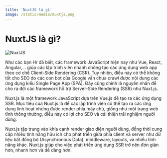 ```yaml
---
title: 'NuxtJS là gì'
image: /static/media/nuxtjs.png
---
```


# NuxtJS là gì?

![NuxtJS](/static/media/nuxtjs.png)

Như các bạn Hr đã biết, các framework JavaScript hiện nay như Vue, React, Angular,... giúp các lập trình viên nhanh chóng tạo các ứng dụng web app theo cơ chế Client-Side Rendering (CSR). Tuy nhiên, điều này có thể không tốt cho SEO do các con bot của Google vẫn chưa crawl được nội dung các ứng dụng kiểu Single Page App (SPA). Đây cũng chính là nguyên nhân để cho ra đời các framework hỗ trợ Server-Side Rendering (SSR) như Nuxt.js.

Nuxt.js là một framework JavaScript dựa trên Vue.js để tạo ra các ứng dụng SSR. Mục tiêu của Nuxt.js là để các lập trình viên có thể tạo ra các ứng dụng linh hoạt nhưng được render phía máy chủ, giống như một trang web tĩnh thông thường, điều này có lợi cho SEO và cải thiện trải nghiệm người dùng.

Nuxt.js tập trung vào khía cạnh render giao diện người dùng, đồng thời cung cấp nhiều tính năng hữu ích cho phát triển giữa phía client và server như dữ liệu bất đồng bộ (Asynchronous Data), middleware, layouts, và nhiều tính năng khác. Nuxt.js giúp cho việc phát triển ứng dụng SSR trở nên đơn giản hơn, nhanh hơn và dễ dàng hơn.
